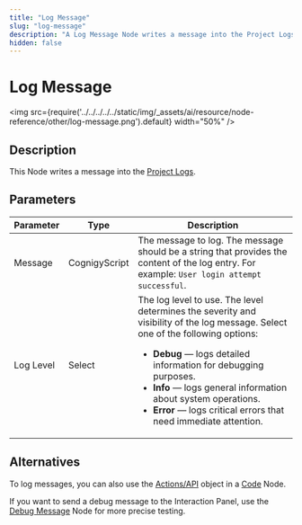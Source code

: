 ```yaml
---
title: "Log Message" 
slug: "log-message" 
description: "A Log Message Node writes a message into the Project Logs."
hidden: false 
---
```


# Log Message

<img src={require('../../../../../static/img/_assets/ai/resource/node-reference/other/log-message.png').default} width="50%" />

## Description

This Node writes a message into the [Project Logs](../../../test/logs.mdx).

## Parameters

| Parameter | Type          | Description                                                                                                                                                                                                                                                                                                                                                 |
|-----------|---------------|-------------------------------------------------------------------------------------------------------------------------------------------------------------------------------------------------------------------------------------------------------------------------------------------------------------------------------------------------------------|
| Message   | CognigyScript | The message to log. The message should be a string that provides the content of the log entry. For example: `User login attempt successful`.                                                                                                                                                                                                                |
| Log Level | Select        | The log level to use. The level determines the severity and visibility of the log message. Select one of the following options:<ul><li>**Debug** — logs detailed information for debugging purposes.</li><li>**Info** — logs general information about system operations.</li><li>**Error** — logs critical errors that need immediate attention.</li></ul> |

## Alternatives

To log messages, you can also use the [Actions/API](../basic/code/actions.mdx) object in a [Code](../basic/code/overview.mdx) Node.

If you want to send a debug message to the Interaction Panel, use the [Debug Message](../basic/debug-message.mdx) Node for more precise testing.
